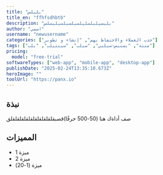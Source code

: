 ```yaml
---
title: "بلبلس"
title_en: "ffhfsdhbtb"
description: "بلبسيلبلسليلسبلسبلسبلبسلس"
author: "اسمي"
username: "newusername"
categories: ["جذب العملاء والاحتفاظ بهم", "إنشاء و تطوير"]
tags: ["منتة", "يستبس-سبلبي", "سبلب", "سبنتبلب", "بلب"]
pricing:
  model: "free-trial"
softwareTypes: ["web-app", "mobile-app", "desktop-app"]
publishDate: "2025-02-24T13:35:10.673Z"
heroImage: ""
toolUrl: "https://panx.io"
---
```

## نبذة
صف أداةك هنا (50-500 حرفًا)قصبقلقلقلقلقلقلقلقلقلقلق
    
## المميزات
- ميزة 1
- ميزة 2
- ميزة (1-20)